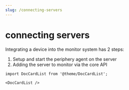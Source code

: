 ```yaml
---
slug: /connecting-servers
---
```


# connecting servers

Integrating a device into the monitor system has 2 steps:

 1. Setup and start the periphery agent on the server
 2. Adding the server to monitor via the core API

```mdx-code-block
import DocCardList from '@theme/DocCardList';

<DocCardList />
```
